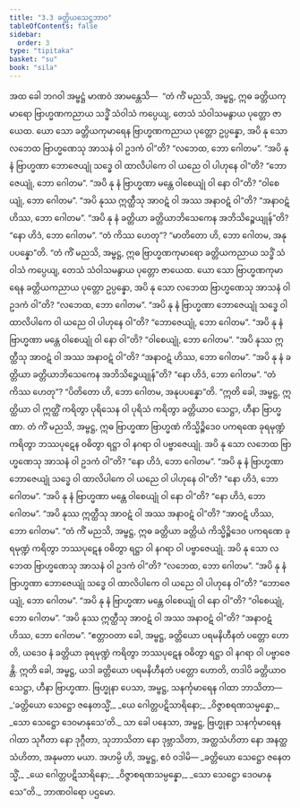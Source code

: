 ```yaml
---
title: "3.3 ခတ္တိယသေဋ္ဌဘာဝ"
tableOfContents: false
sidebar:
  order: 3
type: "tipitaka"
basket: "su"
book: "sila"
---
```



<DynamicBreadcrumb />

<Division number="275" book="sila">

<Paragraph number="376" book="sila">
အထ ခေါ ဘဂဝါ အမ္ဗဋ္ဌံ မာဏဝံ အာမန္တေသိ—  “တံ ကိံ မညသိ, အမ္ဗဋ္ဌ, ဣဓ ခတ္တိယကုမာရော ဗြာဟ္မဏကညာယ သဒ္ဓိံ သံဝါသံ ကပ္ပေယျ, တေသံ သံဝါသမနွာယ ပုတ္တော ဇာယေထ. ယော သော ခတ္တိယကုမာရေန ဗြာဟ္မဏကညာယ ပုတ္တော ဥပ္ပန္နော, အပိ နု သော လဘေထ ဗြာဟ္မဏေသု အာသနံ ဝါ ဥဒကံ ဝါ”တိ? “လဘေထ, ဘော ဂေါတမ”. “အပိ နု နံ ဗြာဟ္မဏာ ဘောဇေယျုံ သဒ္ဓေ ဝါ ထာလိပါကေ ဝါ ယညေ ဝါ ပါဟုနေ ဝါ”တိ? “ဘောဇေယျုံ, ဘော ဂေါတမ”. “အပိ နု နံ ဗြာဟ္မဏာ မန္တေ ဝါစေယျုံ ဝါ နော ဝါ”တိ? “ဝါစေယျုံ, ဘော ဂေါတမ”. “အပိ နုဿ ဣတ္ထီသု အာဝဋံ ဝါ အဿ အနာဝဋံ ဝါ”တိ? “အနာဝဋံ ဟိဿ, ဘော ဂေါတမ”. “အပိ နု နံ ခတ္တိယာ ခတ္တိယာဘိသေကေန အဘိသိဉ္စေယျုန်”တိ? “နော ဟိဒံ, ဘော ဂေါတမ”. “တံ ကိဿ ဟေတု”? “မာတိတော ဟိ, ဘော ဂေါတမ, အနုပပန္နော”တိ.
</Paragraph>

<Paragraph number="377" book="sila">
“တံ ကိံ မညသိ, အမ္ဗဋ္ဌ, ဣဓ ဗြာဟ္မဏကုမာရော ခတ္တိယကညာယ သဒ္ဓိံ သံဝါသံ ကပ္ပေယျ, တေသံ သံဝါသမနွာယ ပုတ္တော ဇာယေထ. ယော သော ဗြာဟ္မဏကုမာရေန ခတ္တိယကညာယ ပုတ္တော ဥပ္ပန္နော, အပိ နု သော လဘေထ ဗြာဟ္မဏေသု အာသနံ ဝါ ဥဒကံ ဝါ”တိ? “လဘေထ, ဘော ဂေါတမ”. “အပိ နု နံ ဗြာဟ္မဏာ ဘောဇေယျုံ သဒ္ဓေ ဝါ ထာလိပါကေ ဝါ ယညေ ဝါ ပါဟုနေ ဝါ”တိ? “ဘောဇေယျုံ, ဘော ဂေါတမ”. “အပိ နု နံ ဗြာဟ္မဏာ မန္တေ ဝါစေယျုံ ဝါ နော ဝါ”တိ? “ဝါစေယျုံ, ဘော ဂေါတမ”. “အပိ နုဿ ဣတ္ထီသု အာဝဋံ ဝါ အဿ အနာဝဋံ ဝါ”တိ? “အနာဝဋံ ဟိဿ, ဘော ဂေါတမ”. “အပိ နု နံ ခတ္တိယာ ခတ္တိယာဘိသေကေန အဘိသိဉ္စေယျုန်”တိ? “နော ဟိဒံ, ဘော ဂေါတမ”. “တံ ကိဿ ဟေတု”? “ပိတိတော ဟိ, ဘော ဂေါတမ, အနုပပန္နော”တိ.
</Paragraph>

</Division>
<Division number="276" book="sila">

<Paragraph number="378" book="sila">
“ဣတိ ခေါ, အမ္ဗဋ္ဌ, ဣတ္ထိယာ ဝါ ဣတ္ထိံ ကရိတွာ ပုရိသေန ဝါ ပုရိသံ ကရိတွာ ခတ္တိယာဝ သေဋ္ဌာ, ဟီနာ ဗြာဟ္မဏာ. တံ ကိံ မညသိ, အမ္ဗဋ္ဌ, ဣဓ ဗြာဟ္မဏာ ဗြာဟ္မဏံ ကိသ္မိဉ္စိဒေဝ ပကရဏေ ခုရမုဏ္ဍံ ကရိတွာ ဘဿပုဋေန ဝဓိတွာ ရဋ္ဌာ ဝါ နဂရာ ဝါ ပဗ္ဗာဇေယျုံ. အပိ နု သော လဘေထ ဗြာဟ္မဏေသု အာသနံ ဝါ ဥဒကံ ဝါ”တိ? “နော ဟိဒံ, ဘော ဂေါတမ”. “အပိ နု နံ ဗြာဟ္မဏာ ဘောဇေယျုံ သဒ္ဓေ ဝါ ထာလိပါကေ ဝါ ယညေ ဝါ ပါဟုနေ ဝါ”တိ? “နော ဟိဒံ, ဘော ဂေါတမ”. “အပိ နု နံ ဗြာဟ္မဏာ မန္တေ ဝါစေယျုံ ဝါ နော ဝါ”တိ? “နော ဟိဒံ, ဘော ဂေါတမ”. “အပိ နုဿ ဣတ္ထီသု အာဝဋံ ဝါ အဿ အနာဝဋံ ဝါ”တိ? “အာဝဋံ ဟိဿ, ဘော ဂေါတမ”.
</Paragraph>

<Paragraph number="379" book="sila">
“တံ ကိံ မညသိ, အမ္ဗဋ္ဌ, ဣဓ ခတ္တိယာ ခတ္တိယံ ကိသ္မိဉ္စိဒေဝ ပကရဏေ ခုရမုဏ္ဍံ ကရိတွာ ဘဿပုဋေန ဝဓိတွာ ရဋ္ဌာ ဝါ နဂရာ ဝါ ပဗ္ဗာဇေယျုံ. အပိ နု သော လဘေထ ဗြာဟ္မဏေသု အာသနံ ဝါ ဥဒကံ ဝါ”တိ? “လဘေထ, ဘော ဂေါတမ”. “အပိ နု နံ ဗြာဟ္မဏာ ဘောဇေယျုံ သဒ္ဓေ ဝါ ထာလိပါကေ ဝါ ယညေ ဝါ ပါဟုနေ ဝါ”တိ? “ဘောဇေယျုံ, ဘော ဂေါတမ”. “အပိ နု နံ ဗြာဟ္မဏာ မန္တေ ဝါစေယျုံ ဝါ နော ဝါ”တိ? “ဝါစေယျုံ, ဘော ဂေါတမ”. “အပိ နုဿ ဣတ္ထီသု အာဝဋံ ဝါ အဿ အနာဝဋံ ဝါ”တိ? “အနာဝဋံ ဟိဿ, ဘော ဂေါတမ”.
</Paragraph>

</Division>
<Division number="277" book="sila">

<Paragraph number="380" book="sila">
“ဧတ္တာဝတာ ခေါ, အမ္ဗဋ္ဌ, ခတ္တိယော ပရမနိဟီနတံ ပတ္တော ဟောတိ, ယဒေဝ နံ ခတ္တိယာ ခုရမုဏ္ဍံ ကရိတွာ ဘဿပုဋေန ဝဓိတွာ ရဋ္ဌာ ဝါ နဂရာ ဝါ ပဗ္ဗာဇေန္တိ. ဣတိ ခေါ, အမ္ဗဋ္ဌ, ယဒါ ခတ္တိယော ပရမနိဟီနတံ ပတ္တော ဟောတိ, တဒါပိ ခတ္တိယာဝ သေဋ္ဌာ, ဟီနာ ဗြာဟ္မဏာ. ဗြဟ္မုနာ ပေသာ, အမ္ဗဋ္ဌ, သနင်္ကုမာရေန ဂါထာ ဘာသိတာ—
</Paragraph>

<Paragraph number="381" type="verses" book="sila">
_‘ခတ္တိယော သေဋ္ဌော ဇနေတသ္မိံ,_  
_ယေ ဂေါတ္တပဋိသာရိနော;_  
_ဝိဇ္ဇာစရဏသမ္ပန္နော,_  
_သော သေဋ္ဌော ဒေဝမာနုသေ’တိ._  

</Paragraph>

<Paragraph number="382" book="sila">
သာ ခေါ ပနေသာ, အမ္ဗဋ္ဌ, ဗြဟ္မုနာ သနင်္ကုမာရေန ဂါထာ သုဂီတာ နော ဒုဂ္ဂီတာ, သုဘာသိတာ နော ဒုဗ္ဘာသိတာ, အတ္ထသံဟိတာ နော အနတ္ထသံဟိတာ, အနုမတာ မယာ. အဟမ္ပိ ဟိ, အမ္ဗဋ္ဌ, ဧဝံ ဝဒါမိ—
</Paragraph>

<Paragraph number="383" type="verses" book="sila">
_ခတ္တိယော သေဋ္ဌော ဇနေတသ္မိံ,_  
_ယေ ဂေါတ္တပဋိသာရိနော;_  
_ဝိဇ္ဇာစရဏသမ္ပန္နော,_  
_သော သေဋ္ဌော ဒေဝမာနုသေ”တိ._  


</Paragraph>
</Division>

<Paragraph number="384" type="center" book="sila">
ဘာဏဝါရော ပဌမော.
</Paragraph>